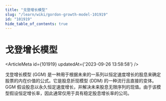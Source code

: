 ```yaml
---
title: "戈登增长模型"
slug: "/learn/wiki/gordon-growth-model-101919"
id: "101919"
hide_table_of_contents: true
---
```



# 戈登增长模型

<ArticleMeta id={101919} updatedAt={'2023-09-26 13:58:58'} />
<div className='border-solid border-b border-t-0 my-4 border-[var(--ifm-color-gray-300)]' />

戈登增长模型 (GGM) 是一种用于根据未来的一系列以恒定速度增长的股息来确定股票的内在价值的公式。它是股息折现模型 (DDM) 的一种流行且直接的变体。GGM 假设股息以永久恒定速度增长，并解决未来股息无限序列的现值。由于该模型假设恒定增长率，因此通常仅用于具有稳定股息增长率的公司。
